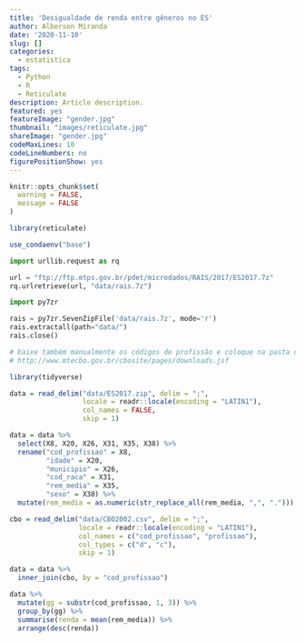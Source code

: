 ```yaml
---
title: 'Desigualdade de renda entre gêneros no ES'
author: Alberson Miranda
date: '2020-11-10'
slug: []
categories:
  - estatistica
tags:
  - Python
  - R
  - Reticulate
description: Article description.
featured: yes
featureImage: "gender.jpg"
thumbnail: "images/reticulate.jpg"
shareImage: "gender.jpg"
codeMaxLines: 10
codeLineNumbers: no
figurePositionShow: yes
---
```


```r

knitr::opts_chunk$set(
  warning = FALSE,
  message = FALSE
)

```

```r

library(reticulate)

use_condaenv("base")

```

```python

import urllib.request as rq

url = "ftp://ftp.mtps.gov.br/pdet/microdados/RAIS/2017/ES2017.7z"
rq.urlretrieve(url, "data/rais.7z")

import py7zr

rais = py7zr.SevenZipFile('data/rais.7z', mode='r')
rais.extractall(path="data/")
rais.close()

# baixe também manualmente os códigos de profissão e coloque na pasta data
# http://www.mtecbo.gov.br/cbosite/pages/downloads.jsf

```

```r

library(tidyverse)

data = read_delim("data/ES2017.zip", delim = ";",
                  locale = readr::locale(encoding = "LATIN1"),
                  col_names = FALSE,
                  skip = 1)

data = data %>%
  select(X8, X20, X26, X31, X35, X38) %>%
  rename("cod_profissao" = X8,
         "idade" = X20,
         "municipio" = X26,
         "cod_raca" = X31,
         "rem_media" = X35,
         "sexo" = X38) %>%
  mutate(rem_media = as.numeric(str_replace_all(rem_media, ",", ".")))

cbo = read_delim("data/CBO2002.csv", delim = ";",
                 locale = readr::locale(encoding = "LATIN1"),
                 col_names = c("cod_profissao", "profissao"),
                 col_types = c("d", "c"),
                 skip = 1)

data = data %>%
  inner_join(cbo, by = "cod_profissao")

```

```r

data %>%
  mutate(gg = substr(cod_profissao, 1, 3)) %>%
  group_by(gg) %>%
  summarise(renda = mean(rem_media)) %>%
  arrange(desc(renda))

```